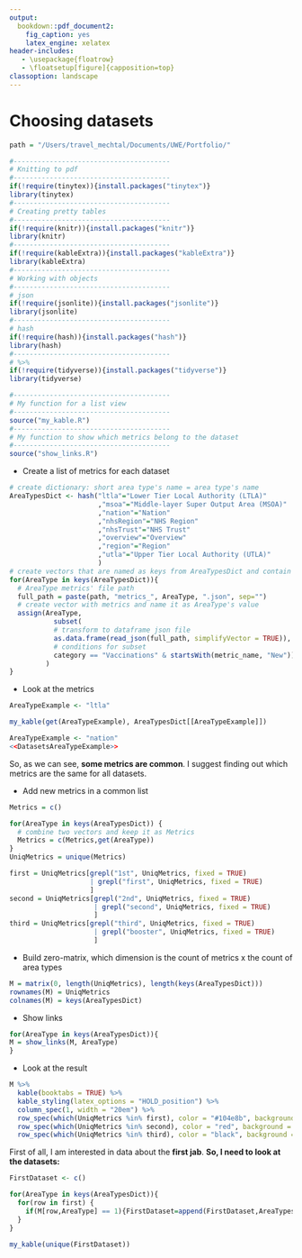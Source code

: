 ```yaml
---
output:
  bookdown::pdf_document2:
    fig_caption: yes
    latex_engine: xelatex
header-includes:
   - \usepackage{floatrow}
   - \floatsetup[figure]{capposition=top}
classoption: landscape
---
```

# Choosing datasets

```r
path = "/Users/travel_mechtal/Documents/UWE/Portfolio/"
```

```r
#---------------------------------------
# Knitting to pdf
#---------------------------------------
if(!require(tinytex)){install.packages("tinytex")}
library(tinytex)
#---------------------------------------
# Creating pretty tables
#---------------------------------------
if(!require(knitr)){install.packages("knitr")}
library(knitr)
#---------------------------------------
if(!require(kableExtra)){install.packages("kableExtra")}
library(kableExtra)
#---------------------------------------
# Working with objects
#---------------------------------------
# json
if(!require(jsonlite)){install.packages("jsonlite")}
library(jsonlite)
#---------------------------------------
# hash
if(!require(hash)){install.packages("hash")}
library(hash)
#---------------------------------------
# %>%
if(!require(tidyverse)){install.packages("tidyverse")}
library(tidyverse)
```

```r
#---------------------------------------
# My function for a list view
#---------------------------------------
source("my_kable.R")
#---------------------------------------
# My function to show which metrics belong to the dataset
#---------------------------------------
source("show_links.R")
```

* Create a list of metrics for each dataset

```r
# create dictionary: short area type's name = area type's name
AreaTypesDict <- hash("ltla"="Lower Tier Local Authority (LTLA)"
                      ,"msoa"="Middle-layer Super Output Area (MSOA)"
                      ,"nation"="Nation"
                      ,"nhsRegion"="NHS Region"
                      ,"nhsTrust"="NHS Trust"
                      ,"overview"="Overview"
                      ,"region"="Region"
                      ,"utla"="Upper Tier Local Authority (UTLA)"
                      )
# create vectors that are named as keys from AreaTypesDict and contain the dataset's metrics
for(AreaType in keys(AreaTypesDict)){
  # AreaType metrics' file path
  full_path = paste(path, "metrics_", AreaType, ".json", sep="")
  # create vector with metrics and name it as AreaType's value
  assign(AreaType, 
           subset(
           # transform to dataframe json file
           as.data.frame(read_json(full_path, simplifyVector = TRUE)),
           # conditions for subset
           category == "Vaccinations" & startsWith(metric_name, "New"))[,c("metric_name")]
         )
}
```

* Look at the metrics
```r
AreaTypeExample <- "ltla"
```

```r
my_kable(get(AreaTypeExample), AreaTypesDict[[AreaTypeExample]])
```

```r
AreaTypeExample <- "nation"
<<DatasetsAreaTypeExample>>
```

So, as we can see, **some metrics are common**.
I suggest finding out which metrics are the same for all datasets.

* Add new metrics in a common list

```r
Metrics = c()

for(AreaType in keys(AreaTypesDict)) {
  # combine two vectors and keep it as Metrics
  Metrics = c(Metrics,get(AreaType))
}
UniqMetrics = unique(Metrics)

first = UniqMetrics[grepl("1st", UniqMetrics, fixed = TRUE) 
                    | grepl("first", UniqMetrics, fixed = TRUE)
                    ]
second = UniqMetrics[grepl("2nd", UniqMetrics, fixed = TRUE) 
                     | grepl("second", UniqMetrics, fixed = TRUE) 
                     ]
third = UniqMetrics[grepl("third", UniqMetrics, fixed = TRUE) 
                     | grepl("booster", UniqMetrics, fixed = TRUE) 
                     ]
```

* Build zero-matrix, which dimension is the count of metrics x the count of area types

```r
M = matrix(0, length(UniqMetrics), length(keys(AreaTypesDict)))
rownames(M) = UniqMetrics
colnames(M) = keys(AreaTypesDict)
```

* Show links

```r
for(AreaType in keys(AreaTypesDict)){
M = show_links(M, AreaType)
}
```

* Look at the result

```r
M %>%
  kable(booktabs = TRUE) %>%
  kable_styling(latex_options = "HOLD_position") %>%
  column_spec(1, width = "20em") %>%
  row_spec(which(UniqMetrics %in% first), color = "#104e8b", background = "#d3d3d3") %>%
  row_spec(which(UniqMetrics %in% second), color = "red", background = "#d3d3d3") %>%
  row_spec(which(UniqMetrics %in% third), color = "black", background = "#d3d3d3")
```

First of all, I am interested in data about the **first jab**.
**So, I need to look at the datasets:**

```r
FirstDataset <- c()

for(AreaType in keys(AreaTypesDict)){
  for(row in first) {
    if(M[row,AreaType] == 1){FirstDataset=append(FirstDataset,AreaTypesDict[[AreaType]])}
  }
}

my_kable(unique(FirstDataset))
```